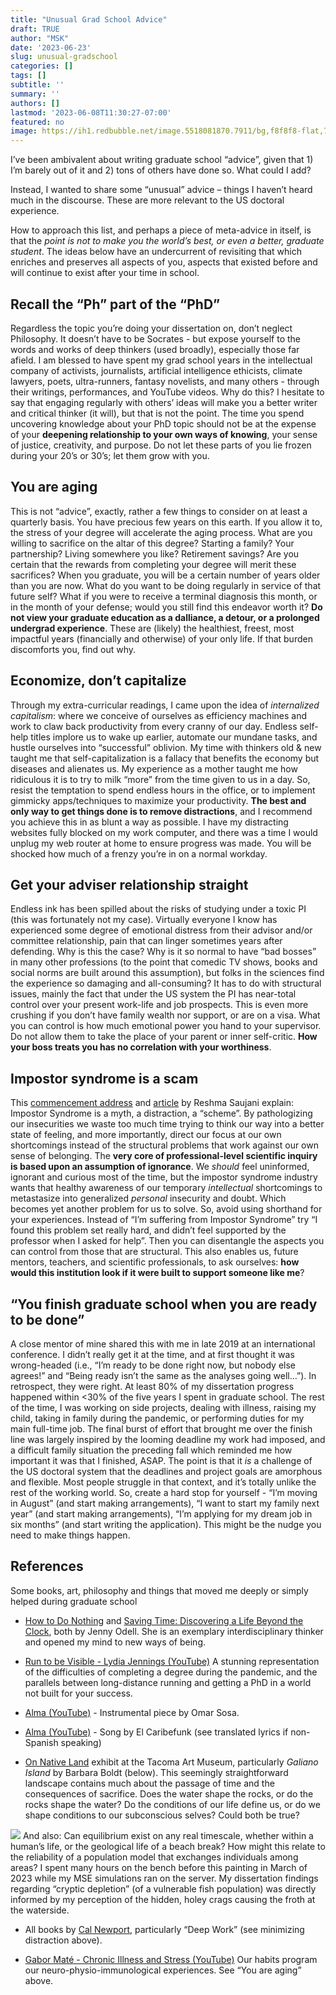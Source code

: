 ```yaml
---
title: "Unusual Grad School Advice"
draft: TRUE
author: "MSK"
date: '2023-06-23'
slug: unusual-gradschool
categories: []
tags: []
subtitle: ''
summary: ''
authors: []
lastmod: '2023-06-08T11:30:27-07:00'
featured: no
image: https://ih1.redbubble.net/image.5518081870.7911/bg,f8f8f8-flat,750x,075,f-pad,750x1000,f8f8f8.jpg
---
```

I've been ambivalent about writing graduate school "advice", given that 1) I'm barely out of it and 2) tons of others have done so. What could I add?

Instead, I wanted to share some "unusual" advice -- things I haven't heard much in the discourse. These are more relevant to the US doctoral experience.

How to approach this list, and perhaps a piece of meta-advice in itself, is that the *point is not to make you the world's best, or even a better, graduate student*. The ideas below have an undercurrent of revisiting that which enriches and preserves all aspects of you, aspects that existed before and will continue to exist after your time in school.

## Recall the "Ph" part of the "PhD"
Regardless the topic you're doing your dissertation on, don't neglect Philosophy. It doesn't have to be Socrates - but expose yourself to the words and works of deep thinkers (used broadly), especially those far afield. I am blessed to have spent my grad school years in the intellectual company of activists, journalists, artificial intelligence ethicists, climate lawyers, poets, ultra-runners, fantasy novelists, and many others - through their writings, performances, and YouTube videos. Why do this? I hesitate to say that engaging regularly with others' ideas will make you a better writer and critical thinker (it will), but that is not the point. The time you spend uncovering knowledge about your PhD topic should not be at the expense of your **deepening relationship to your own ways of knowing**, your sense of justice, creativity, and purpose. Do not let these parts of you lie frozen during your 20's or 30's; let them grow with you.

## You are aging
This is not "advice", exactly, rather a few things to consider on at least a quarterly basis. You have precious few years on this earth. If you allow it to, the stress of your degree will accelerate the aging process. What are you willing to sacrifice on the altar of this degree? Starting a family? Your partnership? Living somewhere you like? Retirement savings? Are you certain that the rewards from completing your degree will merit these sacrifices? When you graduate, you will be a certain number of years older than you are now. What do you want to be doing regularly in service of that future self? What if you were to receive a terminal diagnosis this month, or in the month of your defense; would you still find this endeavor worth it? **Do not view your graduate education as a dalliance, a detour, or a prolonged undergrad experience**. These are (likely) the healthiest, freest, most impactful years (financially and otherwise) of your only life. If that burden discomforts you, find out why.

## Economize, don't capitalize

Through my extra-curricular readings, I came upon the idea of *internalized capitalism*: where we conceive of ourselves as efficiency machines and work to claw back productivity from every cranny of our day. Endless self-help titles implore us to wake up earlier, automate our mundane tasks, and hustle ourselves into "successful" oblivion. My time with thinkers old & new taught me that self-capitalization is a fallacy that benefits the economy but diseases and alienates us. My experience as a mother taught me how ridiculous it is to try to milk "more" from the time given to us in a day. So, resist the temptation to spend endless hours in the office, or to implement gimmicky apps/techniques to maximize your productivity. **The best and only way to get things done is to remove distractions**, and I recommend you achieve this in as blunt a way as possible. I have my distracting websites fully blocked on my work computer, and there was a time I would unplug my web router at home to ensure progress was made. You will be shocked how much of a frenzy you're in on a normal workday.

## Get your adviser relationship straight
Endless ink has been spilled about the risks of studying under a toxic PI (this was fortunately not my case). Virtually everyone I know has experienced some degree of emotional distress from their advisor and/or committee relationship, pain that can linger sometimes years after defending. Why is this the case? Why is it so normal to have "bad bosses" in many other professions (to the point that comedic TV shows, books and social norms are built around this assumption), but folks in the sciences find the experience so damaging and all-consuming? It has to do with structural issues, mainly the fact that under the US system the PI has near-total control over your present work-life and job prospects. This is even more crushing if you don't have family wealth nor support, or are on a visa. What you can control is how much emotional power you hand to your supervisor. Do not allow them to take the place of your parent or inner self-critic. **How your boss treats you has no correlation with your worthiness**.

## Impostor syndrome is a scam

This [commencement address](https://www.youtube.com/watch?v=EP-4rhB-KWo) and [article](https://www.glamour.com/story/impostor-syndrome-isnt-a-syndrome-its-a-scheme) by Reshma Saujani explain: Impostor Syndrome is a myth, a distraction, a "scheme". By pathologizing our insecurities we waste too much time trying to think our way into a better state of feeling, and more importantly, direct our focus at our own shortcomings instead of the structural problems that work against our own sense of belonging. The **very core of professional-level scientific inquiry is based upon an assumption of ignorance**. We *should* feel uninformed, ignorant and curious most of the time, but the impostor syndrome industry wants that healthy awareness of our temporary *intellectual* shortcomings to metastasize into generalized *personal* insecurity and doubt. Which becomes yet another problem for us to solve. So, avoid using shorthand for your experiences. Instead of "I'm suffering from Impostor Syndrome" try "I found this problem set really hard, and didn't feel supported by the professor when I asked for help". Then you can disentangle the aspects you can control from those that are structural. This also enables us, future mentors, teachers, and scientific professionals, to ask ourselves: **how would this institution look if it were built to support someone like me**?

## "You finish graduate school when you are ready to be done"

A close mentor of mine shared this with me in late 2019 at an international conference. I didn't really get it at the time, and at first thought it was wrong-headed (i.e., "I'm ready to be done right now, but nobody else agrees!" and "Being ready isn't the same as the analyses going well..."). In retrospect, they were right. At least 80% of my dissertation progress happened within <30% of the five years I spent in graduate school. The rest of the time, I was working on side projects, dealing with illness, raising my child, taking in family during the pandemic, or performing duties for my main full-time job. The final burst of effort that brought me over the finish line was largely inspired by the looming deadline my work had imposed, and a difficult family situation the preceding fall which reminded me how important it was that I finished, ASAP. The point is that it *is* a challenge of the US doctoral system that the deadlines and project goals are amorphous and flexible. Most people struggle in that context, and it's totally unlike the rest of the working world. So, create a hard stop for yourself - "I'm moving in August" (and start making arrangements), "I want to start my family next year" (and start making arrangements), "I'm applying for my dream job in six months" (and start writing the application). This might be the nudge you need to make things happen.

## References

Some books, art, philosophy and things that moved me deeply or simply helped during graduate school

+ [How to Do Nothing](https://a.co/d/6XB4h2I) and [Saving Time: Discovering a Life Beyond the Clock](https://a.co/d/gIrteOG), both by Jenny Odell. She is an exemplary interdisciplinary thinker and opened my mind to new ways of being.

+ [Run to be Visible - Lydia Jennings (YouTube)](https://www.youtube.com/watch?v=xrLTUUPugIc) A stunning representation of the difficulties of completing a degree during the pandemic, and the parallels between long-distance running and getting a PhD in a world not built for your success.

+ [Alma (YouTube)](https://www.youtube.com/watch?v=aXcneuk8TYY) - Instrumental piece by Omar Sosa. 

+ [Alma (YouTube)](https://www.youtube.com/watch?v=d52m8DReO9s) - Song by El Caribefunk (see translated lyrics if non-Spanish speaking)

+ [On Native Land](https://southsoundpropertygroup.com/on-native-land) exhibit at the Tacoma Art Museum, particularly  *Galiano Island* by Barbara Boldt (below). This seemingly straightforward landscape contains much about the passage of time and the consequences of sacrifice. Does the water shape the rocks, or do the rocks shape the water? Do the conditions of our life define us, or do we shape conditions to our subconscious selves? Could both be true? 

![](https://ih1.redbubble.net/image.5518081870.7911/bg,f8f8f8-flat,750x,075,f-pad,750x1000,f8f8f8.jpg){fig-align="center"}
And also: Can equilibrium exist on any real timescale, whether within a human's life, or the geological life of a beach break? How might this relate to the reliability of a population model that exchanges individuals among areas? I spent many hours on the bench before this painting in March of 2023 while my MSE simulations ran on the server. My dissertation findings regarding "cryptic depletion" (of a vulnerable fish population) was directly informed by my perception of the hidden, holey crags causing the froth at the waterside.

+ All books by [Cal Newport](https://calnewport.com/), particularly "Deep Work" (see minimizing distraction above).

+ [Gabor Maté - Chronic Illness and Stress (YouTube)](https://www.youtube.com/watch?v=Rik5E7wey0w&pp=ygURZ2Fib3IgbWF0ZSBzdHJlc3M%3D) Our habits program our neuro-physio-immunological experiences. See "You are aging" above.
 